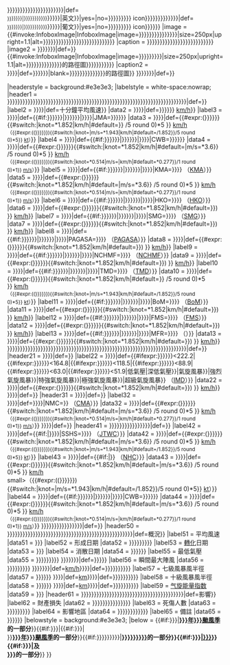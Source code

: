 {{Infobox
|title        = {{{氣旋名稱|{{{颱風名稱|{{{name|{{{Name|{{{台风名称|{{{event|{{BASEPAGENAME}}}}}}}}}}}}}}}}}}}}{{yesno|{{{外文名稱|{{{foreign name|{{{Foreign name|{{{外文名称|}}}}}}}}}}}}|def=<br><small>{{lang|{{{外文語言|{{{foreign language|{{{Foreign language|{{{外文语言|en}}}}}}}}}}}}|{{{外文名稱|{{{foreign name|{{{Foreign name|{{{外文名称|}}}}}}}}}}}}}}</small>{{yesno|{{str endswith|{{{外文語言|{{{foreign language|{{{Foreign language|{{{外文语言|}}}}}}}}}}}}|英文}}|yes={{en icon}}|no={{{{{外文語言|{{{foreign language|{{{Foreign language|{{{外文语言|en}}}}}}}}}}}} icon}}}}}}{{yesno|{{{外文名稱2|{{{foreign name2|{{{Foreign name2|{{{外文名称2|}}}}}}}}}}}}|def=<br><small>{{lang|{{{外文語言2|{{{foreign language2|{{{Foreign language2|{{{外文语言2|pt}}}}}}}}}}}}|{{{外文名稱2|{{{foreign name2|{{{Foreign name2|{{{外文名称2|}}}}}}}}}}}}}}</small>{{yesno|{{str endswith|{{{外文語言2|{{{foreign language2|{{{Foreign language2|{{{外文语言2|}}}}}}}}}}}}|葡文}}|yes={{pt icon}}|no={{{{{外文語言2|{{{foreign language2|{{{Foreign language2|{{{外文语言2|pt}}}}}}}}}}}} icon}}}}}}</small>
|image        = {{#invoke:InfoboxImage|InfoboxImage|image={{{代表圖像|{{{image location|{{{Image location|{{{image|{{{Image|{{{代表图像|}}}}}}}}}}}}}}}}}}|size=250px|upright=1.1|alt={{{代表圖像名稱|{{{image name|{{{Image name|{{{代表图像名称|{{{氣旋名稱|{{{颱風名稱|{{{name|{{{Name|{{{台风名称|{{BASEPAGENAME}}}}}}}}}}}}}}}}}}}}}}}}}}}}}}}
|caption      = {{{代表圖像名稱|{{{image name|{{{Image name|{{{代表图像名称|{{{氣旋名稱|{{{颱風名稱|{{{name|{{{Name|{{{台风名称|{{BASEPAGENAME}}}}}}}}}}}}}}}}}}}}}}}}}}}}}
|image2       = {{yesno|{{{颱風路徑圖|{{{track|{{{Track|{{{台风路径图|}}}}}}}}}}}}|def={{collapsed infobox section begin|路徑圖|expanded=yes|cont=yes|style=text-align:center;}}}}{{#invoke:InfoboxImage|InfoboxImage|image={{{颱風路徑圖|{{{track|{{{Track|{{{台风路径图|}}}}}}}}}}}}|size=250px|upright=1.1|alt={{{路徑圖描述|{{{track des|{{{路径图描述|{{{氣旋名稱|{{{颱風名稱|{{{name|{{{Name|{{{台风名称|{{BASEPAGENAME}}}}}}}}}}}}}}}}}的路徑圖}}}}}}}}}}}
|caption2     = {{yesno|{{{路徑圖描述|{{{track des|{{{路径图描述|}}}}}}}}}|def={{{路徑圖描述|{{{track des|{{{路径图描述|}}}}}}}}}|blank={{{氣旋名稱|{{{颱風名稱|{{{name|{{{Name|{{{台风名称|{{BASEPAGENAME}}}}}}}}}}}}}}}}}的路徑圖}}
{{yesno|{{{颱風路徑圖|{{{track|{{{Track|{{{台风路径图|}}}}}}}}}}}}|def={{collapsed infobox section end}}}}

|headerstyle  = background:#e3e3e3;
|labelstyle   = white-space:nowrap;
|header1   = {{yesno|{{{十分鐘平均風速|{{{10-min winds|{{{十分钟平均风速|}}}}}}}}}{{{十分鐘平均風速JMA|{{{10-min winds JMA|{{{十分钟平均风速JMA|}}}}}}}}}{{{十分鐘平均風速HKO|{{{10-min winds HKO|{{{十分钟平均风速HKO|}}}}}}}}}{{{十分鐘平均風速CWB|{{{10-min winds CWB|{{{十分钟平均风速CWB|}}}}}}}}}{{{十分鐘平均風速BoM|{{{10-min winds BoM|{{{十分钟平均风速BoM|}}}}}}}}}{{{十分鐘平均風速KMA|{{{10-min winds KMA|{{{十分钟平均风速KMA|}}}}}}}}}{{{十分鐘平均風速SMG|{{{10-min winds SMG|{{{十分钟平均风速SMG|}}}}}}}}}{{{十分鐘平均風速PAGASA|{{{10-min winds PAGASA|{{{十分钟平均风速PAGASA|}}}}}}}}}{{{十分鐘平均風速NCHMF|{{{10-min winds NCHMF|{{{十分钟平均风速NCHMF|}}}}}}}}}{{{十分鐘平均風速TMD|{{{10-min winds TMD|{{{十分钟平均风速TMD|}}}}}}}}}{{{十分鐘平均風速FMS|{{{10-min winds FMS|{{{十分钟平均风速FMS|}}}}}}}}}{{{十分鐘平均風速MFR|{{{10-min winds MFR|{{{十分钟平均风速MFR|}}}}}}}}}|def={{collapsed infobox section begin|十分鐘平均風速|titlestyle=background-color:#e3e3e3}}}}
|label2    = {{yesno|{{{十分鐘平均風速|{{{10-min winds|{{{十分钟平均风速|}}}}}}}}}|def=十分鐘平均風速}}
|data2     = {{yesno|{{{十分鐘平均風速|{{{10-min winds|{{{十分钟平均风速|}}}}}}}}}|def={{{十分鐘平均風速|{{{10-min winds|{{{十分钟平均风速|}}}}}}}}}&nbsp;[[千米每小時|km/h]]}}
|label3    = {{yesno|{{{十分鐘平均風速JMA|{{{10-min winds JMA|{{{十分钟平均风速JMA|}}}}}}}}}|def={{#if:{{{日本氣象廳颱風等級|{{{JMAcategory|{{{日本气象厅台风等级|}}}}}}}}}|{{日本氣象廳颱風等級類別|等級{{{日本氣象廳颱風等級|{{{JMAcategory|{{{日本气象厅台风等级|}}}}}}}}}{{{JMA|}}}}}|{{熱帶氣旋基礎資訊/JMA|十分鐘平均風速JMA={{{十分鐘平均風速JMA|{{{10-min winds JMA|{{{十分钟平均风速JMA|}}}}}}}}}|JMA={{{JMA|}}}}}}}{{Tc warning center|JMA}}}}
|data3     = {{yesno|{{{十分鐘平均風速JMA|{{{10-min winds JMA|{{{十分钟平均风速JMA|}}}}}}}}}|def={{#expr:({{{十分鐘平均風速JMA|{{{10-min winds JMA|{{{十分钟平均风速JMA|}}}}}}}}}{{#switch:{{{JMA|}}}|knot=*1.852|km/h|#default=}} /5 round 0)*5 }}&nbsp;[[千米每小時|km/h]]<br><small>（{{#expr:(({{{十分鐘平均風速JMA|{{{10-min winds JMA|{{{十分钟平均风速JMA}}}}}}}}}){{#switch:{{{JMA|}}}|knot=|m/s=*1.943|km/h|#default=/1.852}}/5 round 0)*5}}&nbsp;[[節 (單位)|kt]]）</small>}}
|label4    = {{yesno|{{{十分鐘平均風速CWB|{{{10-min winds CWB|{{{十分钟平均风速CWB|}}}}}}}}}|def={{#if:{{{中央氣象局颱風等級|{{{CWBcategory|{{{中央气象局台风等级|}}}}}}}}}|{{中央氣象局颱風等級類別|等級{{{中央氣象局颱風等級|{{{CWBcategory|{{{中央气象局台风等级|}}}}}}}}}}}|{{熱帶氣旋基礎資訊/10-min winds CWB|十分鐘平均風速CWB={{{十分鐘平均風速CWB|{{{10-min winds CWB|{{{十分钟平均风速CWB}}}}}}}}}|CWB={{{CWB|}}}}}}}{{Tc warning center|CWB}}}}
|data4     = {{yesno|{{{十分鐘平均風速CWB|{{{10-min winds CWB|{{{十分钟平均风速CWB|}}}}}}}}}|def={{#expr:({{{十分鐘平均風速CWB|{{{10-min winds CWB|{{{十分钟平均风速CWB|}}}}}}}}}{{#switch:{{{CWB|}}}|knot=*1.852|km/h|#default=|m/s=*3.6}} /5 round 0)*5 }}&nbsp;[[千米每小時|km/h]]<br><small>（{{#expr:(({{{十分鐘平均風速CWB|{{{10-min winds CWB|{{{十分钟平均风速CWB}}}}}}}}}){{#switch:{{{CWB|}}}|knot=*0.514|m/s=|km/h|#default=*0.277}}/1 round 0)*1}}&nbsp;[[米每秒|m/s]]）</small>}}
|label5    = {{yesno|{{{十分鐘平均風速KMA|{{{10-min winds KMA|{{{十分钟平均风速KMA|}}}}}}}}}|def={{#if:{{{大韓民國氣象廳颱風等級|{{{KMAcategory|{{{大韩民国气象厅台风等级|}}}}}}}}}|{{大韓民國氣象廳颱風等級類別|等級{{{大韓民國氣象廳颱風等級|{{{KMAcategory|{{{大韩民国气象厅台风等级|}}}}}}}}}}}|{{熱帶氣旋基礎資訊/KMA|十分鐘平均風速KMA={{{十分鐘平均風速KMA|{{{10-min winds KMA|{{{十分钟平均风速KMA}}}}}}}}}|KMA={{{KMA|}}}}}}}&nbsp;（[[大韓民國氣象廳|KMA]]）}}
|data5     = {{yesno|{{{十分鐘平均風速KMA|{{{10-min winds KMA|{{{十分钟平均风速KMA|}}}}}}}}}|def={{#expr:({{{十分鐘平均風速KMA|{{{10-min winds KMA|{{{十分钟平均风速KMA|}}}}}}}}}{{#switch:{{{KMA|}}}|knot=*1.852|km/h|#default=|m/s=*3.6}} /5 round 0)*5 }}&nbsp;[[千米每小時|km/h]]<br><small>（{{#expr:(({{{十分鐘平均風速KMA|{{{10-min winds KMA|{{{十分钟平均风速KMA}}}}}}}}}){{#switch:{{{KMA|}}}|knot=*0.514|m/s=|km/h|#default=*0.277}}/1 round 0)*1}}&nbsp;[[米每秒|m/s]]）</small>}}
|label6    = {{yesno|{{{十分鐘平均風速HKO|{{{10-min winds HKO|{{{十分钟平均风速HKO|}}}}}}}}}|def={{#if:{{{香港天文台颱風等級|{{{HKOcategory|{{{香港天文台台风等级|}}}}}}}}}|{{香港天文台颱風等級類別|等級{{{香港天文台颱風等級|{{{HKOcategory|{{{香港天文台台风等级|}}}}}}}}}}}|{{熱帶氣旋基礎資訊/HKO|十分鐘平均風速HKO={{{十分鐘平均風速HKO|{{{10-min winds HKO|{{{十分钟平均风速HKO|}}}}}}}}}|HKO={{{HKO|}}}}}}}&nbsp;（[[香港天文台|HKO]]）}}
|data6     = {{yesno|{{{十分鐘平均風速HKO|{{{10-min winds HKO|{{{十分钟平均风速HKO|}}}}}}}}}|def={{#expr:({{{十分鐘平均風速HKO|{{{10-min winds HKO|{{{十分钟平均风速HKO|}}}}}}}}}{{#switch:{{{HKO|}}}|knot=*1.852|km/h|#default=}}) }}&nbsp;[[千米每小時|km/h]]}}
|label7    = {{yesno|{{{十分鐘平均風速SMG|{{{10-min winds SMG|{{{十分钟平均风速SMG|}}}}}}}}}|def={{#if:{{{澳門氣象局颱風等級|{{{SMGcategory|{{{澳门气象局台风等级|}}}}}}}}}|{{澳門氣象局颱風等級類別|等級{{{澳門氣象局颱風等級|{{{SMGcategory|{{{澳门气象局台风等级|}}}}}}}}}}}|{{熱帶氣旋基礎資訊/SMG|十分鐘平均風速SMG={{{十分鐘平均風速SMG|{{{10-min winds SMG|{{{十分钟平均风速SMG|}}}}}}}}}|SMG={{{SMG|}}}}}}}&nbsp;（[[地球物理暨氣象局|SMG]]）}}
|data7     = {{yesno|{{{十分鐘平均風速SMG|{{{10-min winds SMG|{{{十分钟平均风速SMG|}}}}}}}}}|def={{#expr:({{{十分鐘平均風速SMG|{{{10-min winds SMG|{{{十分钟平均风速SMG|}}}}}}}}}{{#switch:{{{SMG|}}}|knot=*1.852|km/h|#default=}}) }}&nbsp;[[千米每小時|km/h]]}}
|label8    = {{yesno|{{{十分鐘平均風速PAGASA|{{{10-min winds PAGASA|{{{十分钟平均风速PAGASA|}}}}}}}}}|def={{#if:{{{菲律賓大氣地球物理和天文管理局颱風等級|{{{PAGASAcategory|{{{菲律賓大氣地球物理和天文管理局台风等级|}}}}}}}}}|{{菲律賓大氣地球物理和天文管理局颱風等級類別|等級{{{菲律賓大氣地球物理和天文管理局颱風等級|{{{PAGASAcategory|{{{菲律賓大氣地球物理和天文管理局台风等级|}}}}}}}}}}}|{{熱帶氣旋基礎資訊/PAGASA|十分鐘平均風速PAGASA={{{十分鐘平均風速PAGASA|{{{10-min winds PAGASA|{{{十分钟平均风速PAGASA|}}}}}}}}}|PAGASA={{{PAGASA|}}}}}}}&nbsp;（[[菲律賓大氣地球物理和天文管理局|PAGASA]]）}}
|data8     = {{yesno|{{{十分鐘平均風速PAGASA|{{{10-min winds PAGASA|{{{十分钟平均风速PAGASA|}}}}}}}}}|def={{#expr:({{{十分鐘平均風速PAGASA|{{{10-min winds PAGASA|{{{十分钟平均风速PAGASA|}}}}}}}}}{{#switch:{{{PAGASA|}}}|knot=*1.852|km/h|#default=}}) }}&nbsp;[[千米每小時|km/h]]}}
|label9    = {{yesno|{{{十分鐘平均風速NCHMF|{{{10-min winds NCHMF|{{{十分钟平均风速NCHMF|}}}}}}}}}|def={{#if:{{{越南中央水文氣象預報中心颱風等級|{{{NCHMFcategory|{{{越南中央水文气象预报中心台风等级|}}}}}}}}}|{{越南中央水文氣象預報中心颱風等級類別|等級{{{越南中央水文氣象預報中心颱風等級|{{{NCHMFcategory|{{{越南中央水文气象预报中心台风等级|}}}}}}}}}}}|{{熱帶氣旋基礎資訊/NCHMF|十分鐘平均風速NCHMF={{{十分鐘平均風速NCHMF|{{{10-min winds NCHMF|{{{十分钟平均风速NCHMF|}}}}}}}}}|NCHMF={{{NCHMF|}}}}}}}&nbsp;（[[越南中央水文氣象預報中心|NCHMF]]）}}
|data9     = {{yesno|{{{十分鐘平均風速NCHMF|{{{10-min winds NCHMF|{{{十分钟平均风速NCHMF|}}}}}}}}}|def={{#expr:({{{十分鐘平均風速NCHMF|{{{10-min winds NCHMF|{{{十分钟平均风速NCHMF|}}}}}}}}}{{#switch:{{{NCHMF|}}}|knot=*1.852|km/h|#default=}}) }}&nbsp;[[千米每小時|km/h]]}}
|label10   = {{yesno|{{{十分鐘平均風速TMD|{{{10-min winds TMD|{{{十分钟平均风速TMD|}}}}}}}}}|def={{#if:{{{泰國氣象局颱風等級|{{{TMDcategory|{{{泰国气象局台风等级|}}}}}}}}}|{{泰國氣象局颱風等級類別|等級{{{泰國氣象局颱風等級|{{{SMGcategory|{{{泰国气象局台风等级|}}}}}}}}}}}|{{熱帶氣旋基礎資訊/TMD|十分鐘平均風速TMD={{{十分鐘平均風速TMD|{{{10-min winds TMD|{{{十分钟平均风速TMD|}}}}}}}}}|TMD={{{TMD|}}}}}}}&nbsp;（[[泰國氣象局|TMD]]）}}
|data10    = {{yesno|{{{十分鐘平均風速TMD|{{{10-min winds TMD|{{{十分钟平均风速TMD|}}}}}}}}}|def={{#expr:({{{十分鐘平均風速TMD|{{{10-min winds TMD|{{{十分钟平均风速TMD|}}}}}}}}}{{#switch:{{{TMD|}}}|knot=*1.852|km/h|#default=}} /5 round 0)*5 }}&nbsp;[[千米每小時|km/h]]<br><small>（{{#expr:(({{{十分鐘平均風速TMD|{{{10-min winds TMD|{{{十分钟平均风速TMD}}}}}}}}}){{#switch:{{{TMD|}}}|knot=|m/s=*1.943|km/h|#default=/1.852}}/5 round 0)*5}}&nbsp;[[節 (單位)|kt]]）</small>}}
|label11   = {{yesno|{{{十分鐘平均風速BoM|{{{10-min winds BoM|{{{十分钟平均风速BoM|}}}}}}}}}|def={{#if:{{{澳大利亞氣象局熱帶氣旋等級|{{{BoMcategory|{{{澳大利亚气象局热带气旋等级|}}}}}}}}}|{{澳大利亞氣象局熱帶氣旋等級類別|等級{{{澳大利亞氣象局熱帶氣旋等級|{{{BoMcategory|{{{澳大利亚气象局热带气旋等级|}}}}}}}}}}}|{{熱帶氣旋基礎資訊/BoM|十分鐘平均風速BoM={{{十分鐘平均風速BoM|{{{10-min winds BoM|{{{十分钟平均风速BoM|}}}}}}}}}|BoM={{{BoM|}}}}}}}&nbsp;（[[澳洲氣象局|BoM]]）}}
|data11    = {{yesno|{{{十分鐘平均風速BoM|{{{10-min winds BoM|{{{十分钟平均风速BoM|}}}}}}}}}|def={{#expr:({{{十分鐘平均風速BoM|{{{10-min winds BoM|{{{十分钟平均风速BoM|}}}}}}}}}{{#switch:{{{BoM|}}}|knot=*1.852|km/h|#default=}}) }}&nbsp;[[千米每小時|km/h]]}}
|label12   = {{yesno|{{{十分鐘平均風速FMS|{{{10-min winds FMS|{{{十分钟平均风速FMS|}}}}}}}}}|def={{#if:{{{斐濟氣象局熱帶氣旋等級|{{{FMScategory|{{{斐济气象局热带气旋等级|}}}}}}}}}|{{斐濟氣象局熱帶氣旋等級類別|等級{{{斐濟氣象局熱帶氣旋等級|{{{FMScategory|{{{斐济气象局热带气旋等级|}}}}}}}}}}}|{{熱帶氣旋基礎資訊/FMS|十分鐘平均風速FMS={{{十分鐘平均風速FMS|{{{10-min winds FMS|{{{十分钟平均风速FMS|}}}}}}}}}|FMS={{{FMS|}}}}}}}&nbsp;（[[斐濟氣象局|FMS]]）}}
|data12    = {{yesno|{{{十分鐘平均風速FMS|{{{10-min winds FMS|{{{十分钟平均风速FMS|}}}}}}}}}|def={{#expr:({{{十分鐘平均風速FMS|{{{10-min winds FMS|{{{十分钟平均风速FMS|}}}}}}}}}{{#switch:{{{FMS|}}}|knot=*1.852|km/h|#default=}}) }}&nbsp;[[千米每小時|km/h]]}}
|label13   = {{yesno|{{{十分鐘平均風速MFR|{{{10-min winds MFR|{{{十分钟平均风速MFR|}}}}}}}}}|def={{#if:{{{留尼旺氣象局熱帶氣旋等級|{{{MFRcategory|{{{留尼汪气象局热带气旋等级|}}}}}}}}}|{{留尼旺氣象局熱帶氣旋等級類別|等級{{{留尼旺氣象局熱帶氣旋等級|{{{MFRcategory|{{{留尼汪气象局热带气旋等级|}}}}}}}}}}}|{{熱帶氣旋基礎資訊/MFR|十分鐘平均風速MFR={{{十分鐘平均風速MFR|{{{10-min winds MFR|{{{十分钟平均风速MFR|}}}}}}}}}|MFR={{{MFR|}}}}}}}&nbsp;（{{link-en|法國氣象局|Météo-France|MFR}}）}}
|data13    = {{yesno|{{{十分鐘平均風速MFR|{{{10-min winds MFR|{{{十分钟平均风速MFR|}}}}}}}}}|def={{#expr:({{{十分鐘平均風速MFR|{{{10-min winds MFR|{{{十分钟平均风速MFR|}}}}}}}}}{{#switch:{{{MFR|}}}|knot=*1.852|km/h|#default=}}) }}&nbsp;[[千米每小時|km/h]]}}
{{yesno|{{{十分鐘平均風速|{{{10-min winds|{{{十分钟平均风速|}}}}}}}}}{{{十分鐘平均風速JMA|{{{10-min winds JMA|{{{十分钟平均风速JMA|}}}}}}}}}{{{十分鐘平均風速HKO|{{{10-min winds HKO|{{{十分钟平均风速HKO|}}}}}}}}}{{{十分鐘平均風速CWB|{{{10-min winds CWB|{{{十分钟平均风速CWB|}}}}}}}}}{{{十分鐘平均風速BoM|{{{10-min winds BoM|{{{十分钟平均风速BoM|}}}}}}}}}{{{十分鐘平均風速KMA|{{{10-min winds KMA|{{{十分钟平均风速KMA|}}}}}}}}}{{{十分鐘平均風速SMG|{{{10-min winds SMG|{{{十分钟平均风速SMG|}}}}}}}}}{{{十分鐘平均風速PAGASA|{{{10-min winds PAGASA|{{{十分钟平均风速PAGASA|}}}}}}}}}{{{十分鐘平均風速NCHMF|{{{10-min winds NCHMF|{{{十分钟平均风速NCHMF|}}}}}}}}}{{{十分鐘平均風速TMD|{{{10-min winds TMD|{{{十分钟平均风速TMD|}}}}}}}}}{{{十分鐘平均風速FMS|{{{10-min winds FMS|{{{十分钟平均风速FMS|}}}}}}}}}{{{十分鐘平均風速MFR|{{{10-min winds MFR|{{{十分钟平均风速MFR|}}}}}}}}}|def={{collapsed infobox section end}}}}
|header21  = {{yesno|{{{三分鐘平均風速|{{{3-min winds|{{{三分钟平均风速|}}}}}}}}}|def={{collapsed infobox section begin|三分鐘平均風速|titlestyle=background-color:#e3e3e3}}}}
|label22   = {{yesno|{{{三分鐘平均風速|{{{3-min winds|{{{三分钟平均风速|}}}}}}}}}|def={{#ifexpr:{{{三分鐘平均風速|{{{3-min winds|{{{三分钟平均风速}}}}}}}}}<222.2|{{#ifexpr:{{{三分鐘平均風速|{{{3-min winds|{{{三分钟平均风速}}}}}}}}}<164.8|{{#ifexpr:{{{三分鐘平均風速|{{{3-min winds|{{{三分钟平均风速}}}}}}}}}<118.5|{{#ifexpr:{{{三分鐘平均風速|{{{3-min winds|{{{三分钟平均风速}}}}}}}}}<88.9|{{#ifexpr:{{{三分鐘平均風速|{{{3-min winds|{{{三分钟平均风速}}}}}}}}}<63.0|{{#ifexpr:{{{三分鐘平均風速|{{{3-min winds|{{{三分钟平均风速}}}}}}}}}<51.9|低氣壓|深低氣壓}}|氣旋風暴}}|強烈氣旋風暴}}|特強氣旋風暴}}|極強氣旋風暴}}|超級氣旋風暴}}&nbsp;（[[印度气象局|IMD]]）}}
|data22    = {{yesno|{{{三分鐘平均風速|{{{3-min winds|{{{三分钟平均风速|}}}}}}}}}|def={{#expr:({{{三分鐘平均風速|{{{3-min winds|{{{三分钟平均风速}}}}}}}}}{{#switch:{{{IMD|}}}|knot=*1.852|km/h|#default=}}) }}&nbsp;[[千米每小時|km/h]]}}
{{yesno|{{{三分鐘平均風速|{{{3-min winds|{{{三分钟平均风速|}}}}}}}}}|def={{collapsed infobox section end}}}}
|header31  = {{yesno|{{{二分鐘平均風速|{{{2-min winds|{{{二分钟平均风速|}}}}}}}}}|def={{collapsed infobox section begin|二分鐘平均風速|titlestyle=background-color:#e3e3e3}}}}
|label32   = {{yesno|{{{二分鐘平均風速|{{{2-min winds|{{{二分钟平均风速|}}}}}}}}}|def={{熱帶氣旋基礎資訊/NMC|二分鐘平均風速={{{二分鐘平均風速|{{{2-min winds|{{{二分钟平均风速|}}}}}}}}}|NMC={{{NMC|}}}}}&nbsp;（[[中国气象局|CMA]]）}}
|data32    = {{yesno|{{{二分鐘平均風速|{{{2-min winds|{{{二分钟平均风速|}}}}}}}}}|def={{#expr:({{{二分鐘平均風速|{{{2-min winds|{{{二分钟平均风速|}}}}}}}}}{{#switch:{{{NMC|}}}|knot=*1.852|km/h|#default=|m/s=*3.6}} /5 round 0)*5 }}&nbsp;[[千米每小時|km/h]]<br><small>（{{#expr:(({{{二分鐘平均風速|{{{2-min winds|{{{二分钟平均风速}}}}}}}}}){{#switch:{{{NMC|}}}|knot=*0.514|m/s=|km/h|#default=*0.277}}/1 round 0)*1}}&nbsp;[[米每秒|m/s]]）</small>}}
{{yesno|{{{二分鐘平均風速|{{{2-min winds|{{{二分钟平均风速|}}}}}}}}}|def={{collapsed infobox section end}}}}
|header41  = {{yesno|{{{一分鐘平均風速|{{{1-min winds|{{{一分钟平均风速|}}}}}}}}}{{{一分鐘平均風速NHC|{{{1-min winds NHC|{{{一分钟平均风速NHC|}}}}}}}}}{{{一分鐘平均風速CWB|{{{1-min winds CWB|{{{一分钟平均风速CWB|}}}}}}}}}|def={{collapsed infobox section begin|一分鐘平均風速|titlestyle=background-color:#e3e3e3}}}}
|label42   = {{yesno|{{{一分鐘平均風速|{{{1-min winds|{{{一分钟平均风速|}}}}}}}}}|def={{#if:{{{一分鐘平均風速|}}}{{{1-min winds|}}}{{{一分钟平均风速|}}}|{{熱帶氣旋基礎資訊/SSHS|一分鐘平均風速={{{一分鐘平均風速|{{{1-min winds|{{{一分钟平均风速|}}}}}}}}}|SSHS={{{SSHS|}}}}}}}&nbsp;（[[聯合颱風警報中心|JTWC]]）}}
|data42    = {{yesno|{{{一分鐘平均風速|{{{1-min winds|{{{一分钟平均风速|}}}}}}}}}|def={{#expr:({{{一分鐘平均風速|{{{1-min winds|{{{一分钟平均风速|}}}}}}}}}{{#switch:{{{SSHS|}}}|knot=*1.852|km/h|#default=|m/s=*3.6}} /5 round 0)*5 }}&nbsp;[[千米每小時|km/h]]<br><small>（{{#expr:(({{{一分鐘平均風速|{{{1-min winds|{{{一分钟平均风速}}}}}}}}}){{#switch:{{{SSHS|}}}|knot=|m/s=*1.943|km/h|#default=/1.852}}/5 round 0)*5}}&nbsp;[[節 (單位)|kt]]）</small>}}
|label43   = {{yesno|{{{一分鐘平均風速NHC|{{{1-min winds NHC|{{{一分钟平均风速NHC|}}}}}}}}}|def={{#if:{{{一分鐘平均風速NHC|}}}{{{1-min winds NHC|}}}{{{一分钟平均风速NHC|}}}|{{熱帶氣旋基礎資訊/NHC|一分鐘平均風速NHC={{{一分鐘平均風速NHC|}}}|1-min winds NHC={{{1-min winds NHC|}}}|一分钟平均风速NHC={{{一分钟平均风速NHC|}}}|NHC={{{NHC|}}}}}}}&nbsp;（[[國家颶風中心|NHC]]）}}
|data43    = {{yesno|{{{一分鐘平均風速NHC|{{{1-min winds NHC|{{{一分钟平均风速NHC|}}}}}}}}}|def={{#expr:({{{一分鐘平均風速NHC|{{{1-min winds NHC|{{{一分钟平均风速NHC|}}}}}}}}}{{#switch:{{{NHC|}}}|knot=*1.852|km/h|#default=|m/s=*3.6}} /5 round 0)*5 }}&nbsp;[[千米每小時|km/h]]<br>small>（{{#expr:(({{{一分鐘平均風速NHC|{{{1-min winds NHC|{{{一分钟平均风速NHC}}}}}}}}}){{#switch:{{{NHC|}}}|knot=|m/s=*1.943|km/h|#default=/1.852}}/5 round 0)*5}}&nbsp;[[節 (單位)|kt]]）</small>}}
|label44   = {{yesno|{{{一分鐘平均風速CWB|{{{1-min winds CWB|{{{一分钟平均风速CWB|}}}}}}}}}|def={{#if:{{{中央氣象局颱風等級|{{{CWBcategory|{{{中央气象局台风等级|}}}}}}}}}|{{中央氣象局颱風等級類別|等級{{{中央氣象局颱風等級|{{{CWBcategory|{{{中央气象局台风等级|}}}}}}}}}}}|{{熱帶氣旋基礎資訊/1-min winds CWB|一分鐘平均風速CWB={{{一分鐘平均風速CWB|{{{1-min winds CWB|{{{一分钟平均风速CWB}}}}}}}}}|CWB={{{CWB|}}}}}}}{{Tc warning center|CWB}}}}
|data44    = {{yesno|{{{一分鐘平均風速CWB|{{{1-min winds CWB|{{{一分钟平均风速CWB|}}}}}}}}}|def={{#expr:({{{一分鐘平均風速CWB|{{{1-min winds CWB|{{{一分钟平均风速CWB|}}}}}}}}}{{#switch:{{{CWB|}}}|knot=*1.852|km/h|#default=|m/s=*3.6}} /5 round 0)*5 }}&nbsp;[[千米每小時|km/h]]<br><small>（{{#expr:(({{{一分鐘平均風速CWB|{{{1-min winds CWB|{{{一分钟平均风速CWB}}}}}}}}}){{#switch:{{{CWB|}}}|knot=*0.514|m/s=|km/h|#default=*0.277}}/1 round 0)*1}}&nbsp;[[米每秒|m/s]]）</small>}}
{{yesno|{{{一分鐘平均風速|{{{1-min winds|{{{一分钟平均风速|}}}}}}}}}{{{一分鐘平均風速NHC|{{{1-min winds NHC|{{{一分钟平均风速NHC|}}}}}}}}}{{{一分鐘平均風速CWB|{{{1-min winds CWB|{{{一分钟平均风速CWB|}}}}}}}}}|def={{collapsed infobox section end}}}}
|header50  = {{yesno|{{{平均風速|}}}{{{形成日期|{{{formed|{{{Formed|{{{duration|}}}}}}}}}}}}{{{轉化日期|{{{转化日期|}}}}}}{{{消散日期|{{{dissipated|{{{Dissipated|}}}}}}}}}{{{Pressurepre|}}}{{{最低氣壓|{{{lowest pressure|{{{Pressure|{{{最低气压|}}}}}}}}}}}}{{{瞬間最大陣風|{{{瞬间最大阵风|{{{gusts|{{{gusts|}}}}}}}}}}}}{{{七級風暴風半徑|{{{7 storm wind radius|{{{七级风暴风半径|}}}}}}}}}{{{十級風暴風半徑|{{{10 storm wind radius|{{{十级风暴风半径|}}}}}}}}}{{{氣旋能量指數|{{{气旋能量指数|}}}}}}|def=概況}}
|label51   = 平均風速
|data51    = {{{平均風速|{{{winds|}}}}}}<!-- 僅上方各平均風速參數不使用時使用 -->
|label52   = 形成日期
|data52    = {{{形成日期|{{{formed|{{{Formed|{{{duration|}}}}}}}}}}}}
|label53   = [[溫帶氣旋|轉化]]日期
|data53    = {{{轉化日期|{{{转化日期|}}}}}}
|label54   = 消散日期
|data54    = {{{消散日期|{{{dissipated|{{{Dissipated|}}}}}}}}}
|label55   = 最低氣壓
|data55    = {{{Pressurepre|}}}{{{最低氣壓|{{{lowest pressure|{{{Pressure|{{{最低气压|}}}}}}}}}}}} {{yesno|{{{最低氣壓|{{{lowest pressure|{{{Pressure|{{{最低气压|}}}}}}}}}}}}|def={{{氣壓單位|{{{气压单位|[[百帕|hPa]]}}}}}}}}{{yesno|{{{Pressurepost|}}}|def=<br><small>{{{Pressurepost|}}}</small>}}
|label56   = 瞬間最大陣風
|data56    = {{{瞬間最大陣風|{{{瞬间最大阵风|{{{gusts|{{{gusts|}}}}}}}}}}}} {{yesno|{{{瞬間最大陣風|{{{瞬间最大阵风|{{{gusts|{{{gusts|}}}}}}}}}}}}|def=[[千米每小时|km/h]]{{yesno|{{{gustssource|{{{陣風來源|{{{阵风来源|}}}}}}}}}|def={{Tc warning center|{{{gustssource|{{{陣風來源|{{{阵风来源|}}}}}}}}}}}}}}}
|label57   = 七級風暴風半徑
|data57    = {{{七級風暴風半徑|{{{7 storm wind radius|{{{七级风暴风半径|}}}}}}}}} {{yesno|{{{七級風暴風半徑|{{{7 storm wind radius|{{{七级风暴风半径|}}}}}}}}}|def=[[公里|km]]{{yesno|{{{windradiussource|{{{暴風來源|{{{暴风来源|}}}}}}}}}|def={{Tc warning center|{{{windradiussource|{{{暴風來源|{{{暴风来源|}}}}}}}}}}}}}}}
|label58   = 十級風暴風半徑
|data58    = {{{十級風暴風半徑|{{{10 storm wind radius|{{{十级风暴风半径|}}}}}}}}} {{yesno|{{{十級風暴風半徑|{{{10 storm wind radius|{{{十级风暴风半径|}}}}}}}}}|def=[[公里|km]]{{yesno|{{{windradiussource|{{{暴風來源|{{{暴风来源|}}}}}}}}}|def={{Tc warning center|{{{windradiussource|{{{暴風來源|{{{暴风来源|}}}}}}}}}}}}}}}
|label59   = [[气旋能量指数]]
|data59    = {{{氣旋能量指數|{{{气旋能量指数|}}}}}}
|header61  = {{yesno|{{{財產損失|{{{total damages|{{{total damages (USD)|{{{damages|{{{Damages|{{{财产损失|}}}}}}}}}}}}}}}}}}{{{死傷人數|{{{total fatalities|{{{Fatalities|{{{死伤人数|}}}}}}}}}}}}{{{影響地區|{{{areas affected|{{{Areas|{{{affected|{{{影响地区|}}}}}}}}}}}}}}}{{{備註|{{{note|{{{备注|}}}}}}}}}|def=影響}}
|label62   = 財產損失
|data62    = {{{財產損失|{{{total damages|{{{total damages (USD)|{{{damages|{{{Damages|{{{财产损失|}}}}}}}}}}}}}}}}}}
|label63   = 死傷人數
|data63    = {{{死傷人數|{{{total fatalities|{{{Fatalities|{{{死伤人数|}}}}}}}}}}}}
|label64   = 影響地區
|data64    = {{{影響地區|{{{areas affected|{{{Areas|{{{affected|{{{影响地区|}}}}}}}}}}}}}}}
|label65   = 備註
|data65    = {{{備註|{{{note|{{{备注|}}}}}}}}}
|belowstyle = background:#e3e3e3;
|below = {{#if:{{{風季位置|{{{风季位置|}}}}}}|'''[[{{{風季年份|{{{风季年份|}}}}}}年{{{風季位置|{{{风季位置|}}}}}}颱風季]]的一部分'''}}{{#if:{{{颶風風季位置|{{{飓风风季位置|}}}}}}|{{#if:{{{風季位置|{{{风季位置|}}}}}}|<br>}}'''[[{{{風季年份|{{{风季年份|}}}}}}年{{{颶風風季位置|{{{飓风风季位置|}}}}}}颶風季]]的一部分'''}}{{#if:{{{熱帶氣旋季|{{{hurricane season|{{{Hurricane season|{{{热带气旋季|}}}}}}}}}}}}|'''[[{{{熱帶氣旋季|{{{hurricane season|{{{Hurricane season|{{{热带气旋季|}}}}}}}}}}}}]]的一部分}}{{#if:{{{熱帶氣旋季2|{{{热带气旋季2|}}}}}}|[[{{{熱帶氣旋季2|{{{热带气旋季2}}}}}}]]}}{{#if:{{{熱帶氣旋季3|{{{热带气旋季3|}}}}}}|及<br>[[{{{熱帶氣旋季3|{{{热带气旋季3}}}}}}]]的一部分'''}}
}}<noinclude>{{Documentation}}</noinclude>